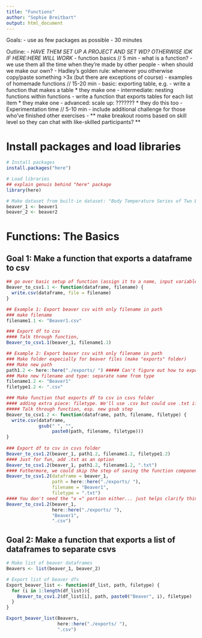 ```yaml
---
title: "Functions"
author: "Sophie Breitbart"
output: html_document
---
```



Goals:
- use as few packages as possible
- 30 minutes

Outline:
- *HAVE THEM SET UP A PROJECT AND SET WD? OTHERWISE IDK IF HERE:HERE WILL WORK*
- function basics // 5 min
  - what is a function?
  -   we use them all the time when they're made by other people
  - when should we make our own?
    - Hadley's golden rule: whenever you otherwise copy/paste something >3x (but there are exceptions of course)
- examples of homemade functions // 15-20 min
  - basic: exporting table, e.g.
    - write a function that makes a table
    * they make one
  - intermediate: nesting functions within functions
    - write a function that exports tables for each list item
    * they make one
  - advanced: scale up: ???????
    * they do this too
- Experimentation time // 5-10 min
  - include additional challenge for those who've finished other exercises
  - ** make breakout rooms based on skill level so they can chat with like-skilled participants? **
  
# Install packages and load libraries
```r
# Install packages
install.packages("here")

# Load libraries
## explain genuis behind "here" package
library(here)

# Make dataset from built-in dataset: "Body Temperature Series of Two Beavers""
beaver_1 <- beaver1
beaver_2 <- beaver2
```

# Functions: The Basics
## Goal 1: Make a function that exports a dataframe to csv
```r
## go over basic setup of function (assign it to a name, input variables, indenting, returns)
Beaver_to_csv1.1 <- function(dataframe, filename) {
  write.csv(dataframe, file = filename)
}

## Example 1: Export beaver csv with only filename in path
### make filename
filename1.1 <- "Beaver1.csv"

### Export df to csv
#### Talk through function,
Beaver_to_csv1.1(beaver_1, filename1.1)

## Example 2: Export beaver csv with only filename in path
### Make folder expecially for beaver files (make "exports" folder)
### Make new path 
path1.2 <- here::here("./exports/ ") ##### Can't figure out how to export without a space in the filepath so I'm adding on here and later getting rid of it with gsub
### Make new filename and type: separate name from type
filename1.2 <- "Beaver1"
filetype1.2 <- ".csv"

### Make function that exports df to csv in csvs folder
#### adding extra piece: filetype. We'll use .csv but could use .txt if wanted, etc.
##### Talk through function, esp. new gsub step
Beaver_to_csv1.2 <- function(dataframe, path, filename, filetype) {
  write.csv(dataframe,
            gsub(" ", "",
                 paste0(path, filename, filetype)))
}
  
### Export df to csv in csvs folder
Beaver_to_csv1.2(beaver_1, path1.2, filename1.2, filetype1.2)
#### Just for fun, add .txt as an option
Beaver_to_csv1.2(beaver_1, path1.2, filename1.2, ".txt")
#### Futhermore, we could skip the step of saving the function components to individual variables and could input it all on the fly here
Beaver_to_csv1.2(dataframe = beaver_1,
                 path = here::here("./exports/ "),
                 filename = "Beaver1",
                 filetype = ".txt")
#### You don't need the "x =" portion either... just helps clarify things
Beaver_to_csv1.2(beaver_1,
                 here::here("./exports/ "),
                 "Beaver1",
                 ".csv")
```

## Goal 2: Make a function that exports a list of dataframes to separate csvs
```r
# Make list of beaver dataframes
Beavers <- list(beaver_1, beaver_2)

# Export list of beaver dfs
Export_beaver_list <- function(df_list, path, filetype) {
  for (i in 1:length(df_list)){
    Beaver_to_csv1.2(df_list[i], path, paste0("Beaver", i), filetype)
  }
}

Export_beaver_list(Beavers, 
                   here::here("./exports/ "),
                   ".csv")
```


